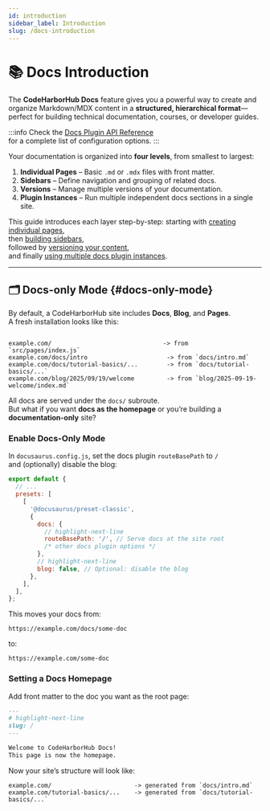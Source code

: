 ```yaml
---
id: introduction
sidebar_label: Introduction
slug: /docs-introduction
---
```


# 📚 Docs Introduction

The **CodeHarborHub Docs** feature gives you a powerful way to create and organize
Markdown/MDX content in a **structured, hierarchical format**—perfect for building
technical documentation, courses, or developer guides.

:::info
Check the [Docs Plugin API Reference](https://docusaurus.io/docs/api/plugins/@docusaurus/plugin-content-docs)  
for a complete list of configuration options.
:::

Your documentation is organized into **four levels**, from smallest to largest:

1. **Individual Pages** – Basic `.md` or `.mdx` files with front matter.  
2. **Sidebars** – Define navigation and grouping of related docs.  
3. **Versions** – Manage multiple versions of your documentation.  
4. **Plugin Instances** – Run multiple independent docs sections in a single site.

This guide introduces each layer step-by-step: starting with
[creating individual pages](./docs-create-doc.mdx),  
then [building sidebars](./sidebar/index.mdx),  
followed by [versioning your content](./versioning.mdx),  
and finally [using multiple docs plugin instances](./docs-multi-instance.mdx).

---

## 🗂 Docs-only Mode {#docs-only-mode}

By default, a CodeHarborHub site includes **Docs**, **Blog**, and **Pages**.  
A fresh installation looks like this:

```

example.com/                               -> from `src/pages/index.js`
example.com/docs/intro                      -> from `docs/intro.md`
example.com/docs/tutorial-basics/...        -> from `docs/tutorial-basics/...`
example.com/blog/2025/09/19/welcome         -> from `blog/2025-09-19-welcome/index.md`

````

All docs are served under the `docs/` subroute.  
But what if you want **docs as the homepage** or you’re building a **documentation-only** site?

### Enable Docs-Only Mode

In `docusaurus.config.js`, set the docs plugin `routeBasePath` to `/`  
and (optionally) disable the blog:

```js title="docusaurus.config.js"
export default {
  // ...
  presets: [
    [
      '@docusaurus/preset-classic',
      {
        docs: {
          // highlight-next-line
          routeBasePath: '/', // Serve docs at the site root
          /* other docs plugin options */
        },
        // highlight-next-line
        blog: false, // Optional: disable the blog
      },
    ],
  ],
};
````

This moves your docs from:

```
https://example.com/docs/some-doc
```

to:

```
https://example.com/some-doc
```

### Setting a Docs Homepage

Add front matter to the doc you want as the root page:

```md title="docs/intro.md"
---
# highlight-next-line
slug: /
---

Welcome to CodeHarborHub Docs!  
This page is now the homepage.
```

Now your site’s structure will look like:

```
example.com/                       -> generated from `docs/intro.md`
example.com/tutorial-basics/...    -> generated from `docs/tutorial-basics/...`
```